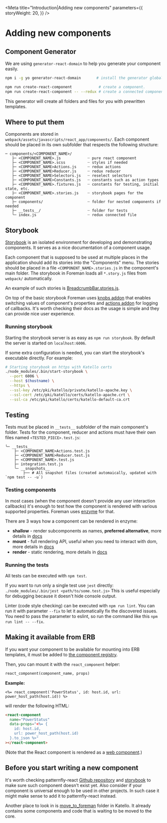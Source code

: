
<Meta
  title="Introduction|Adding new components"
  parameters={{
    storyWeight: 20,
  }}
/>

# Adding new components

## Component Generator

We are using `generator-react-domain` to help you generate your component easily.

```sh
npm i -g yo generator-react-domain       # install the generator globally

npm run create-react-component            # create a component.
npm run create-react-component -- --redux # create a connected component
```

This generator will create all folders and files for you with prewritten templates.

## Where to put them

Components are stored in `webpack/assets/javascripts/react_app/components/`. Each component should be placed in its own subfolder that respects the following structure:

```
─ components/<COMPONENT_NAME>/
   ├─ <COMPONENT_NAME>.js            ┈ pure react component
   ├─ <COMPONENT_NAME>.scss          ┈ styles if needed
   ├─ <COMPONENT_NAME>Actions.js     ┈ redux actions
   ├─ <COMPONENT_NAME>Reducer.js     ┈ redux reducer
   ├─ <COMPONENT_NAME>Selectors.js   ┈ reselect selectors
   ├─ <COMPONENT_NAME>Constants.js   ┈ constants such as action types
   ├─ <COMPONENT_NAME>.fixtures.js   ┈ constants for testing, initial state, etc.
   ├─ <COMPONENT_NAME>.stories.js    ┈ storybook pages for the component
   ├─ components/                    ┈ folder for nested components if needed
   ├─ __tests__/                     ┈ folder for tests
   ╰─ index.js                       ┈ redux connected file
```

## Storybook

[Storybook](https://storybook.js.org/) is an isolated environment for developing and demonstrating components. It serves as a nice documentation of a component usage.

Each component that is supposed to be used at multiple places in the application should add its stories into the "Components" menu. The stories should be placed in a file `<COMPONENT_NAME>.stories.js` in the component's main folder. The storybook in Foreman loads all `*.story.js` files from `webpack/` automatically.

An example of such stories is [BreadcrumbBar.stories.js](https://github.com/theforeman/foreman/blob/develop/webpack/assets/javascripts/react_app/components/BreadcrumbBar/BreadcrumbBar.stories.js).

On top of the basic storybook Foreman uses [knobs addon](https://github.com/storybooks/storybook/tree/master/addons/knobs#available-knobs) that enables switching values of component's properties and [actions addon](https://github.com/storybooks/storybook/tree/master/addons/actions#getting-started) for logging of callbacks. It's worth checking their docs as the usage is simple and they can provide nice user experience.

### Running storybook

Starting the storybook server is as easy as `npm run storybook`. By default the server is started on `localhost:6006`.

If some extra configuration is needed, you can start the storybook's executable directly. For example:

```bash
# Starting storybook on https with Katello certs
./node_modules/.bin/start-storybook \
  --port 6006 \
  --host $(hostname) \
  --https \
  --ssl-key /etc/pki/katello/private/katello-apache.key \
  --ssl-cert /etc/pki/katello/certs/katello-apache.crt \
  --ssl-ca /etc/pki/katello/certs/katello-default-ca.crt
```

## Testing

Tests must be placed in `__tests__` subfolder of the main component's folder. Tests for the component, reducer and actions must have their own files named `<TESTED_PIECE>.test.js`:

```
╰─ __tests__
    ├─ <COMPONENT_NAME>Actions.test.js
    ├─ <COMPONENT_NAME>Reducer.test.js
    ├─ <COMPONENT_NAME>.test.js
    ├─ integration.test.js
    ╰─ __snapshots__
        ├── # All snapshot files (created automaically, updated with `npm test -- -u`)
```

### Testing components

In most cases (when the component doesn't provide any user interaction callbacks) it's enough to test how the component is rendered with various supported properties. Foreman uses [enzyme](https://github.com/airbnb/enzyme) for that.

There are 3 ways how a component can be rendered in enzyme:

- **shallow** - render subcomponents as names, **preferred alternative**, more details in [docs](https://github.com/airbnb/enzyme/blob/master/docs/api/shallow.md)
- **mount** - full rendering API, useful when you need to interact with dom, more details in [docs](https://github.com/airbnb/enzyme/blob/master/docs/api/mount.md)
- **render** - static rendering, more details in [docs](https://github.com/airbnb/enzyme/blob/master/docs/api/render.md)

### Running the tests

All tests can be executed with `npm test`.

If you want to run only a single test use `jest` directly: `./node_modules/.bin/jest <path/to/some.test.js>`
This is useful especially for debugging because it doesn't hide console output.

Linter (code style checking) can be executed with `npm run lint`. You can run it with parameter `--fix` to let it automatically fix the discovered issues. You need to pass the parameter to eslint, so run the command like this `npm run lint -- --fix`.

## Making it available from ERB

If you want your component to be available for mounting into ERB templates, it must be added to [the component registry](https://github.com/theforeman/foreman/blob/develop/webpack/assets/javascripts/react_app/components/componentRegistry.js#L60-L71).

Then, you can mount it with the `react_component` helper:

```ruby
react_component(component_name, props)
```

**Example:**

```erb
<%= react_component('PowerStatus', id: host.id, url: power_host_path(host.id)) %>
```

will render the following HTML:

```html
<react-component
  name="PowerStatus"
  data-props="<%= {
    id: host.id,
    url: power_host_path(host.id)
  }.to_json %>"
></react-component>
```

(Note that the React component is rendered as a [web component](https://developer.mozilla.org/en-US/docs/Web/Web_Components).)

## Before you start writing a new component

It's worth checking patternfly-react [Github repository](https://github.com/patternfly/patternfly-react) and [storybook](https://rawgit.com/patternfly/patternfly-react/gh-pages/index.html) to make sure such component doesn't exist yet. Also consider if your component is universal enough to be used in other projects. In such case it might make sense to add it to patternfly-react instead.

Another place to look in is [move_to_foreman](https://github.com/Katello/katello/tree/master/webpack/move_to_foreman) folder in Katello. It already contains some components and code that is waiting to be moved to the core.
